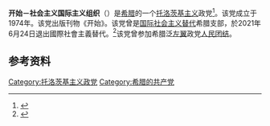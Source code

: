 '''开始－社会主义国际主义组织'''（{{lang-el|Ξεκίνημα – Σοσιαλιστική Διεθνιστική Οργάνωση|Xekinima – Sosialistiki Diethnistiki Organosi}}）是[[希腊|希腊]]的一个[[托洛茨基主义|托洛茨基主义]]政党<ref>{{cite web|publisher=Ξεκίνημα|script-title=el:Εκλογές 2012: Καταψηφίστε ΠΑΣΟΚ, ΝΔ, ακροδεξιά! Ψηφίζουμε συνδυασμούς της Αριστεράς!|url=http://www.xekinima.org/arthra/view/article/katapsifiste-pasok-nd-akrodeksia-psifizoyme-syndyasmoy/|language=el|date=18 April 2012|accessdate=21 April 2012|archive-url=https://web.archive.org/web/20160725192733/http://www.xekinima.org/arthra/view/article/katapsifiste-pasok-nd-akrodeksia-psifizoyme-syndyasmoy|archive-date=2016-07-25|dead-url=yes}}</ref>。该党成立于1974年。该党出版刊物《开始》。该党曾是[[国际社会主义替代|国际社会主义替代]]希腊支部，於2021年6月24日退出國際社會主義替代。<ref>{{cite web |title=Why we disaffiliate from the ISA – Open letter by the ISA sections in Greece, Turkey and Cyprus |url=https://net.xekinima.org/why-we-disaffiliate-from-the-isa-open-letter-by-the-isa-sections-in-greece-turkey-and-cyprus/ |website=Xekinima |accessdate=24 June 2021 |archive-date=2021-06-28 |archive-url=https://web.archive.org/web/20210628175746/https://net.xekinima.org/why-we-disaffiliate-from-the-isa-open-letter-by-the-isa-sections-in-greece-turkey-and-cyprus/ |dead-url=no }}</ref>该党曾参加希腊泛[[左翼|左翼]]政党[[人民团结_(希腊)|人民团结]]。

==参考资料==
{{reflist}}

[[Category:托洛茨基主义政党|Category:托洛茨基主义政党]]
[[Category:希腊的共产党|Category:希腊的共产党]]